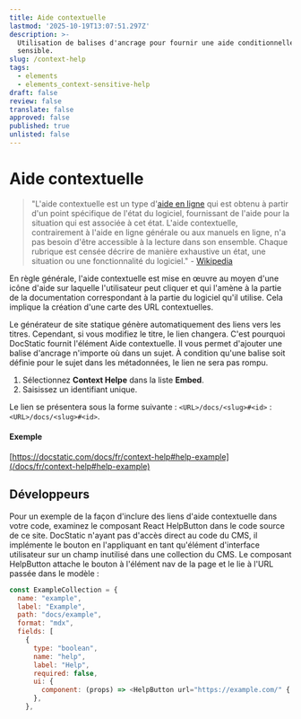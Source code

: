```yaml
---
title: Aide contextuelle
lastmod: '2025-10-19T13:07:51.297Z'
description: >-
  Utilisation de balises d'ancrage pour fournir une aide conditionnelle
  sensible.
slug: /context-help
tags:
  - elements
  - elements_context-sensitive-help
draft: false
review: false
translate: false
approved: false
published: true
unlisted: false
---
```


# Aide contextuelle

> "L'aide contextuelle est un type d'[aide en ligne](https://fr.wikipedia.org/wiki/Aide_en_ligne) qui est obtenu à partir d'un point spécifique de l'état du logiciel, fournissant de l'aide pour la situation qui est associée à cet état. L'aide contextuelle, contrairement à l'aide en ligne générale ou aux manuels en ligne, n'a pas besoin d'être accessible à la lecture dans son ensemble. Chaque rubrique est censée décrire de manière exhaustive un état, une situation ou une fonctionnalité du logiciel." - [Wikipedia](https://en.wikipedia.org/wiki/Context-sensitive_help)

En règle générale, l'aide contextuelle est mise en œuvre au moyen d'une icône d'aide sur laquelle l'utilisateur peut cliquer et qui l'amène à la partie de la documentation correspondant à la partie du logiciel qu'il utilise. Cela implique la création d'une carte des URL contextuelles.

Le générateur de site statique génère automatiquement des liens vers les titres. Cependant, si vous modifiez le titre, le lien changera. C'est pourquoi DocStatic fournit l'élément Aide contextuelle. Il vous permet d'ajouter une balise d'ancrage n'importe où dans un sujet. À condition qu'une balise soit définie pour le sujet dans les métadonnées, le lien ne sera pas rompu.

1. Sélectionnez **Context Helpe** dans la liste **Embed**.
2. Saisissez un identifiant unique.

Le lien se présentera sous la forme suivante : `<URL>/docs/<slug>#<id>` : `<URL>/docs/<slug>#<id>`.

#### Exemple

[https://docstatic.com/docs/fr/context-help#help-example](/docs/fr/context-help#help-example)

<a id="help-example" />

## Développeurs

Pour un exemple de la façon d'inclure des liens d'aide contextuelle dans votre code, examinez le composant React HelpButton dans le code source de ce site. DocStatic n'ayant pas d'accès direct au code du CMS, il implémente le bouton en l'appliquant en tant qu'élément d'interface utilisateur sur un champ inutilisé dans une collection du CMS. Le composant HelpButton attache le bouton à l'élément nav de la page et le lie à l'URL passée dans le modèle :

```javascript
const ExampleCollection = {
  name: "example",
  label: "Example",
  path: "docs/example",
  format: "mdx",
  fields: [
    {
      type: "boolean",
      name: "help",
      label: "Help",
      required: false,
      ui: {
        component: (props) => <HelpButton url="https://example.com/" {...props} />,
      },
    },
```
